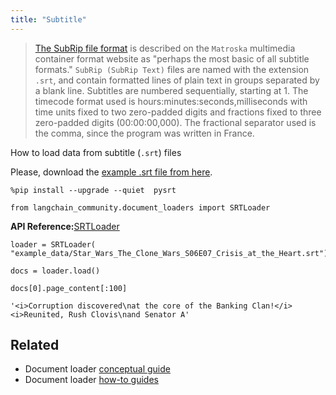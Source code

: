 ```yaml
---
title: "Subtitle"
---
```


> [The SubRip file format](https://en.wikipedia.org/wiki/SubRip#SubRip_file_format) is described on the `Matroska` multimedia container format website as "perhaps the most basic of all subtitle formats." `SubRip (SubRip Text)` files are named with the extension `.srt`, and contain formatted lines of plain text in groups separated by a blank line. Subtitles are numbered sequentially, starting at 1. The timecode format used is hours:minutes:seconds,milliseconds with time units fixed to two zero-padded digits and fractions fixed to three zero-padded digits (00:00:00,000). The fractional separator used is the comma, since the program was written in France.

How to load data from subtitle (`.srt`) files

Please, download the [example .srt file from here](https://www.opensubtitles.org/en/subtitles/5575150/star-wars-the-clone-wars-crisis-at-the-heart-en).

```
%pip install --upgrade --quiet  pysrt
```

```
from langchain_community.document_loaders import SRTLoader
```

**API Reference:**[SRTLoader](https://python.langchain.com/api_reference/community/document_loaders/langchain_community.document_loaders.srt.SRTLoader.html)

```
loader = SRTLoader(    "example_data/Star_Wars_The_Clone_Wars_S06E07_Crisis_at_the_Heart.srt")
```

```
docs = loader.load()
```

```
docs[0].page_content[:100]
```

```
'<i>Corruption discovered\nat the core of the Banking Clan!</i> <i>Reunited, Rush Clovis\nand Senator A'
```

## Related

* Document loader [conceptual guide](/oss/concepts/document_loaders)
* Document loader [how-to guides](/oss/how_to/#document-loaders)
